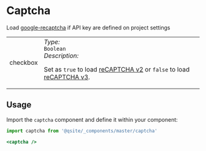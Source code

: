 
# Captcha
Load [google-recaptcha](https://www.google.com/recaptcha/about/) if API key are defined on project settings
<Tabs>
  <TabItem value="Props" label="Props" default>
    <table>
      <tr>
        <td>checkbox</td>
        <td>
          <i class="colorGraySpan">Type:</i>
          <br />
          <code>Boolean</code>
          <br />
          <i class="colorGraySpan">Description:</i>
          <br />
          <p>Set as <code>true</code> to load <a href="https://developers.google.com/recaptcha/docs/display">reCAPTCHA v2</a> or <code>false</code> to load <a href="https://developers.google.com/recaptcha/docs/v3">reCAPTCHA v3</a>.</p>
        </td>
      </tr>
    </table>
  </TabItem>
</Tabs>

## Usage

Import the `captcha` component and define it within your component:

```jsx
import captcha from '@qsite/_components/master/captcha'

<captcha />
```